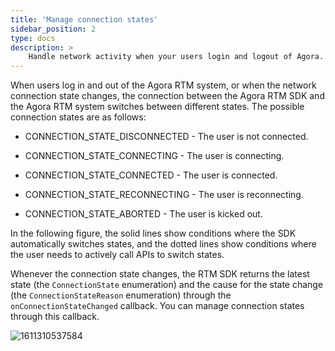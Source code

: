 ```yaml
---
title: 'Manage connection states'
sidebar_position: 2
type: docs
description: >
    Handle network activity when your users login and logout of Agora.
---
```




When users log in and out of the Agora RTM system, or when the network connection state changes, the connection between the Agora RTM SDK and the Agora RTM system switches between different states. The possible connection states are as follows:

-   CONNECTION_STATE_DISCONNECTED - The user is not connected.

-   CONNECTION_STATE_CONNECTING - The user is connecting.

-   CONNECTION_STATE_CONNECTED - The user is connected.

-   CONNECTION_STATE_RECONNECTING - The user is reconnecting.

-   CONNECTION_STATE_ABORTED - The user is kicked out.

In the following figure, the solid lines show conditions where the SDK automatically switches states, and the dotted lines show conditions where the user needs to actively call APIs to switch states.

Whenever the connection state changes, the RTM SDK returns the latest state (the `ConnectionState` enumeration) and the cause for the state change (the `ConnectionStateReason` enumeration) through the `onConnectionStateChanged` callback. You can manage connection states through this callback.

![1611310537584](https://web-cdn.agora.io/docs-files/1611310537584)

<ConnectionStates PRODUCT="Signaling" CLIENT="app" PATH="signalling" />